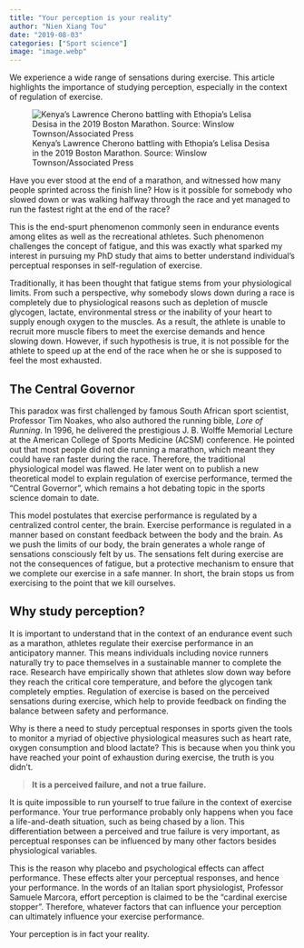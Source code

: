```yaml
---
title: "Your perception is your reality"
author: "Nien Xiang Tou"
date: "2019-08-03"
categories: ["Sport science"]
image: "image.webp"
---
```


We experience a wide range of sensations during exercise. This article highlights the importance of studying perception, especially in the context of regulation of exercise.

![Kenya's Lawrence Cherono battling with Ethopia's Lelisa Desisa in the 2019 Boston Marathon. Source: Winslow Townson/Associated Press](image.webp)

Have you ever stood at the end of a marathon, and witnessed how many people sprinted across the finish line? How is it possible for somebody who slowed down or was walking halfway through the race and yet managed to run the fastest right at the end of the race?

This is the end-spurt phenomenon commonly seen in endurance events among elites as well as the recreational athletes. Such phenomenon challenges the concept of fatigue, and this was exactly what sparked my interest in pursuing my PhD study that aims to better understand individual's perceptual responses in self-regulation of exercise.

Traditionally, it has been thought that fatigue stems from your physiological limits. From such a perspective, why somebody slows down during a race is completely due to physiological reasons such as depletion of muscle glycogen, lactate, environmental stress or the inability of your heart to supply enough oxygen to the muscles. As a result, the athlete is unable to recruit more muscle fibers to meet the exercise demands and hence slowing down. However, if such hypothesis is true, it is not possible for the athlete to speed up at the end of the race when he or she is supposed to feel the most exhausted.

## The Central Governor

This paradox was first challenged by famous South African sport scientist, Professor Tim Noakes, who also authored the running bible, *Lore of Running*. In 1996, he delivered the prestigious J. B. Wolffe Memorial Lecture at the American College of Sports Medicine (ACSM) conference. He pointed out that most people did not die running a marathon, which meant they could have ran faster during the race. Therefore, the traditional physiological model was flawed. He later went on to publish a new theoretical model to explain regulation of exercise performance, termed the "Central Governor", which remains a hot debating topic in the sports science domain to date.

This model postulates that exercise performance is regulated by a centralized control center, the brain. Exercise performance is regulated in a manner based on constant feedback between the body and the brain. As we push the limits of our body, the brain generates a whole range of sensations consciously felt by us. The sensations felt during exercise are not the consequences of fatigue, but a protective mechanism to ensure that we complete our exercise in a safe manner. In short, the brain stops us from exercising to the point that we kill ourselves.

## Why study perception?

It is important to understand that in the context of an endurance event such as a marathon, athletes regulate their exercise performance in an anticipatory manner. This means individuals including novice runners naturally try to pace themselves in a sustainable manner to complete the race. Research have empirically shown that athletes slow down way before they reach the critical core temperature, and before the glycogen tank completely empties. Regulation of exercise is based on the perceived sensations during exercise, which help to provide feedback on finding the balance between safety and performance.

Why is there a need to study perceptual responses in sports given the tools to monitor a myriad of objective physiological measures such as heart rate, oxygen consumption and blood lactate? This is because when you think you have reached your point of exhaustion during exercise, the truth is you didn't.

> **It is a perceived failure, and not a true failure.**

It is quite impossible to run yourself to true failure in the context of exercise performance. Your true performance probably only happens when you face a life-and-death situation, such as being chased by a lion. This differentiation between a perceived and true failure is very important, as perceptual responses can be influenced by many other factors besides physiological variables.

This is the reason why placebo and psychological effects can affect performance. These effects alter your perceptual responses, and hence your performance. In the words of an Italian sport physiologist, Professor Samuele Marcora, effort perception is claimed to be the "cardinal exercise stopper". Therefore, whatever factors that can influence your perception can ultimately influence your exercise performance.

Your perception is in fact your reality.
